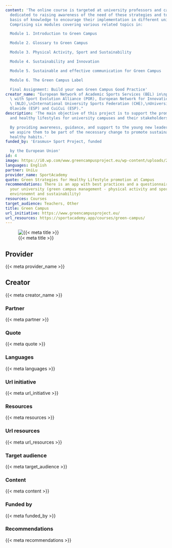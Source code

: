 ```yaml
---
content: 'The online course is targeted at university professors and campus managers,
  dedicated to raising awareness of the need of these strategies and to provide a
  basis of knowledge to encourage their implementation in different universities.
  Comprising six modules covering various related topics in:

  Module 1. Introduction to Green Campus

  Module 2. Glossary to Green Campus

  Module 3. Physical Activity, Sport and Sustainability

  Module 4. Sustainability and Innovation

  Module 5. Sustainable and effective communication for Green Campus

  Module 6. The Green Campus Label

  Final Assignment: Build your own Green Campus Good Practice'
creator_name: "European Network of Academic Sports Services (BEL) in\npartnership\
  \ with Sport Evolution Alliance (POR), European Network for Innovation and Knowledge\
  \ (NLD),\nInternational University Sports Federation (CHE),\nUniversidad Pablo D\u2019\
  Olavide (ESP) and CuiCui (ESP)."
description: 'The main objective of this project is to support the promotion of sustainable
  and healthy lifestyles for university campuses and their stakeholders.

  By providing awareness, guidance, and support to the young new leaders of sport,
  we aspire them to be part of the necessary change to promote sustainability and
  healthy habits.'
funded_by: 'Erasmus+ Sport Project, funded

  by the European Union'
id: 4
image: https://i0.wp.com/www.greencampusproject.eu/wp-content/uploads/2023/03/Logo_GreenCampus_site.png?fit=1000%2C559&ssl=1
languages: English
partner: UniLu
provider_name: SportAcademy
quote: Green Strategies for Healthy Lifestyle promotion at Campus
recommendations: There is an app with best practices and a questionnaire to evaluate
  your university (green campus management - physical activity and sport - nature,
  environemnt and sustainability)
resources: Courses
target_audience: Teachers, Other
title: Green Campus
url_initiative: https://www.greencampusproject.eu/
url_resources: https://sportacademy.app/courses/green-campus/
---
```


![{{< meta title >}}]({{< meta image >}})

## Provider

{{< meta provider_name >}}

## Creator

{{< meta creator_name >}}

### Partner

{{< meta partner >}}

### Quote

{{< meta quote >}}

### Languages

{{< meta languages >}}

### Url initiative

{{< meta url_initiative >}}

### Resources

{{< meta resources >}}

### Url resources

{{< meta url_resources >}}

### Target audience

{{< meta target_audience >}}

### Content

{{< meta content >}}

### Funded by

{{< meta funded_by >}}

### Recommendations

{{< meta recommendations >}}

